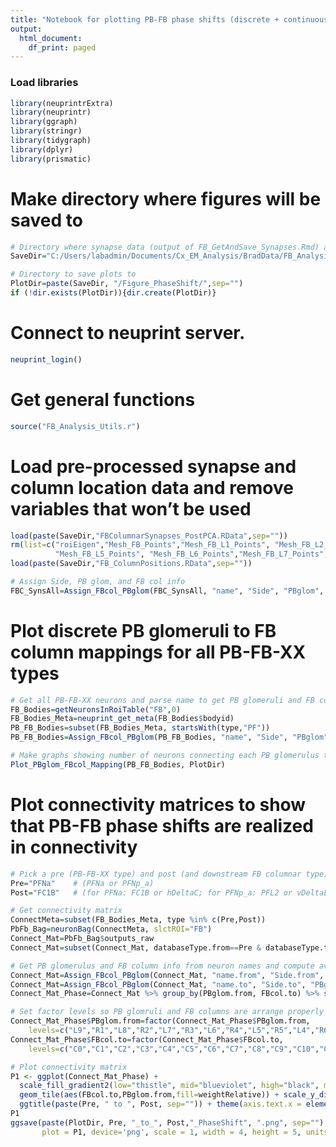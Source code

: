```yaml
---
title: "Notebook for plotting PB-FB phase shifts (discrete + continuous mappings & FB connectivity)"
output:
  html_document:
    df_print: paged
---
```


### Load libraries
```r
library(neuprintrExtra)
library(neuprintr)
library(ggraph)
library(stringr)
library(tidygraph)
library(dplyr)
library(prismatic)
```

# Make directory where figures will be saved to
```r

# Directory where synapse data (output of FB_GetAndSave_Synapses.Rmd) and column location data (output of FB_ColumnLocations.Rmd) are stored
SaveDir="C:/Users/labadmin/Documents/Cx_EM_Analysis/BradData/FB_Analysis/"

# Directory to save plots to
PlotDir=paste(SaveDir, "/Figure_PhaseShift/",sep="")
if (!dir.exists(PlotDir)){dir.create(PlotDir)}

```

# Connect to neuprint server.
```r
neuprint_login()
```

# Get general functions
```r

source("FB_Analysis_Utils.r")

```

# Load pre-processed synapse and column location data and remove variables that won't be used
```r

load(paste(SaveDir,"FBColumnarSynapses_PostPCA.RData",sep=""))
rm(list=c("roiEigen","Mesh_FB_Points","Mesh_FB_L1_Points", "Mesh_FB_L2_Points","Mesh_FB_L3_Points", "Mesh_FB_L4_Points",
          "Mesh_FB_L5_Points", "Mesh_FB_L6_Points","Mesh_FB_L7_Points", "Mesh_FB_L8_Points", "Mesh_FB_L9_Points","origin"))
load(paste(SaveDir,"FB_ColumnPositions.RData",sep=""))

# Assign Side, PB glom, and FB col info
FBC_SynsAll=Assign_FBcol_PBglom(FBC_SynsAll, "name", "Side", "PBglom", "FBcol")

```


# Plot discrete PB glomeruli to FB column mappings for all PB-FB-XX types
```r

# Get all PB-FB-XX neurons and parse name to get PB glomeruli and FB column info
FB_Bodies=getNeuronsInRoiTable("FB",0)
FB_Bodies_Meta=neuprint_get_meta(FB_Bodies$bodyid)
PB_FB_Bodies=subset(FB_Bodies_Meta, startsWith(type,"PF"))
PB_FB_Bodies=Assign_FBcol_PBglom(PB_FB_Bodies, "name", "Side", "PBglom", "FBcol")

# Make graphs showing number of neurons connecting each PB glomerulus to each FB column
Plot_PBglom_FBcol_Mapping(PB_FB_Bodies, PlotDir)

```



# Plot connectivity matrices to show that PB-FB phase shifts are realized in connectivity
```r

# Pick a pre (PB-FB-XX type) and post (and downstream FB columnar type) 
Pre="PFNa"    # (PFNa or PFNp_a)
Post="FC1B"   # (for PFNa: FC1B or hDeltaC; for PFNp_a: PFL2 or vDeltaL)

# Get connectivity matrix
ConnectMeta=subset(FB_Bodies_Meta, type %in% c(Pre,Post))
PbFb_Bag=neuronBag(ConnectMeta, slctROI="FB")
Connect_Mat=PbFb_Bag$outputs_raw
Connect_Mat=subset(Connect_Mat, databaseType.from==Pre & databaseType.to==Post)

# Get PB glomerulus and FB column info from neuron names and compute average relative weights
Connect_Mat=Assign_FBcol_PBglom(Connect_Mat, "name.from", "Side.from", "PBglom.from", "FBcol.from")
Connect_Mat=Assign_FBcol_PBglom(Connect_Mat, "name.to", "Side.to", "PBglom.to", "FBcol.to")
Connect_Mat_Phase=Connect_Mat %>% group_by(PBglom.from, FBcol.to) %>% summarise(weightRelative=mean(weightRelative))

# Set factor levels so PB glomruli and FB columns are arrange properly along each axis
Connect_Mat_Phase$PBglom.from=factor(Connect_Mat_Phase$PBglom.from,
    levels=c("L9","R1","L8","R2","L7","R3","L6","R4","L5","R5","L4","R6","L3","R7","L2","R8","L1","R9"))
Connect_Mat_Phase$FBcol.to=factor(Connect_Mat_Phase$FBcol.to,
    levels=c("C0","C1","C2","C3","C4","C5","C6","C7","C8","C9","C10","C11","C12"))

# Plot connectivity matrix
P1 <- ggplot(Connect_Mat_Phase) +
  scale_fill_gradient2(low="thistle", mid="blueviolet", high="black", midpoint =0.03, limits=c(0,0.06)) +
  geom_tile(aes(FBcol.to,PBglom.from,fill=weightRelative)) + scale_y_discrete(drop=FALSE) + theme_classic() +
  ggtitle(paste(Pre, " to ", Post, sep="")) + theme(axis.text.x = element_text(angle = 90))
P1
ggsave(paste(PlotDir, Pre, "_to_", Post,"_PhaseShift", ".png", sep=""),
       plot = P1, device='png', scale = 1, width = 4, height = 5, units ="in", dpi = 500, limitsize = TRUE)


```


